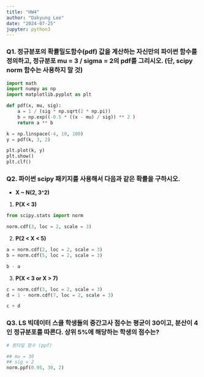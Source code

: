 ```yaml
---
title: "HW4"
author: "Dakyung Lee"
date: "2024-07-25"
jupyter: python3
---
```

### Q1. 정규분포의 확률밀도함수(pdf) 값을 계산하는 자신만의 파이썬 함수를 정의하고, 정규분포 mu = 3 / sigma = 2의 pdf를 그리시오. (단, scipy norm 함수는 사용하지 말 것)
```python
import math
import numpy as np
import matplotlib.pyplot as plt

def pdf(x, mu, sig):
    a = 1 / (sig * np.sqrt(2 * np.pi))
    b = np.exp((-0.5 * ((x - mu) / sig)) ** 2 )
    return a ** b

k = np.linspace(-4, 10, 100)
y = pdf(k, 3, 2)

plt.plot(k, y)
plt.show()
plt.clf()

```


### Q2. 파이썬 scipy 패키지를 사용해서 다음과 같은 확률을 구하시오.
* **X ~ N(2, 3^2)**
1) **P(X < 3)**
```python
from scipy.stats import norm

norm.cdf(3, loc = 2, scale = 3)

```


2) **P(2 < X < 5)**
```python

a = norm.cdf(2, loc = 2, scale = 3)
b = norm.cdf(5, loc = 2, scale = 3)

b - a

```

3) **P(X < 3 or X > 7)**
```python

c = norm.cdf(3, loc = 2, scale = 3)
d = 1 - norm.cdf(7, loc = 2, scale = 3)

c + d

```

### Q3. LS 빅데이터 스쿨 학생들의 중간고사 점수는 평균이 30이고, 분산이 4인 정규분포를 따른다. 상위 5%에 해당하는 학생의 점수는?
```python
# 퀀타일 함수 (ppf)

## mu = 30
## sig = 2
norm.ppf(0.95, 30, 2)

```

